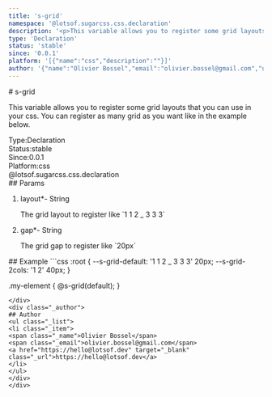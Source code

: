 ```yaml
---
title: 's-grid'
namespace: '@lotsof.sugarcss.css.declaration'
description: '<p>This variable allows you to register some grid layouts that you can use in your css. You can register as many grid as you want like in the example below.</p> '
type: 'Declaration'
status: 'stable'
since: '0.0.1'
platform: '[{"name":"css","description":""}]'
author: '{"name":"Olivier Bossel","email":"olivier.bossel@gmail.com","url":"https://hello@lotsof.dev"}'
---
```

<div class="docmap-mdx">
# s-grid
<div class="_description typo-lead typo-format">
<p>This variable allows you to register some grid layouts that you can use in your css.
You can register as many grid as you want like in the example below.</p>

</div>
<div class="_metas">
<div class="_type"><span class="_type-label">Type:</span><span class="_type-value">Declaration</span></div>
<div class="_status"><span class="_status-label">Status:</span><span class="_status-value -stable">stable</span></div>
<div class="_since"><span class="_since-label">Since:</span><span class="_since-value">0.0.1</span></div>
<div class="_platform"><span class="_platform-label">Platform:</span><span class="_platform-value -css">css</span></div>
</div>
<div class="_namespace">@lotsof.sugarcss.css.declaration</div>
<div class="_params">
## Params
<ol class="_list">
<li class="_item">
<span class="_name">layout<span class="_required">*</span></span><span class="_default">-</span> <span class="_type">String</span>
<p class="_description">The grid layout to register like &grave;1 1 2 &lowbar; 3 3 3&grave;</p>
</li>
<li class="_item">
<span class="_name">gap<span class="_required">*</span></span><span class="_default">-</span> <span class="_type">String</span>
<p class="_description">The grid gap to register like &grave;20px&grave;</p>
</li>
</ol>
</div>
<div class="_examples">
## Example
```css
:root {
   --s-grid-default: '1 1 2 _ 3 3 3' 20px;
   --s-grid-2cols: '1 2' 40px;
}

.my-element {
   @s-grid(default);
}
```
</div>
<div class="_author">
## Author
<ul class="_list">
<li class="_item">
<span class="_name">Olivier Bossel</span>
<span class="_email">olivier.bossel@gmail.com</span>
<a href="https://hello@lotsof.dev" target="_blank" class="_url">https://hello@lotsof.dev</a>
</li>
</ul>
</div>
</div>